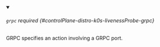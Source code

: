 


<details className="config-field" data-expandable="true" open>
<summary>

###### `grpc` <span className="config-field-required" data-required="false">required</span> <span className="config-field-type"></span> <span className="config-field-default"></span> <span className="config-field-enum"></span> {#controlPlane-distro-k0s-livenessProbe-grpc}

GRPC specifies an action involving a GRPC port.

</summary>

<PartialGrpcreference />


</details>
